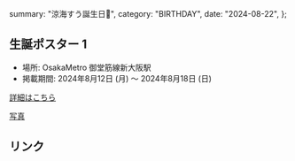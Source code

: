   summary: "涼海すう誕生日🩵",
  category: "BIRTHDAY",
  date: "2024-08-22",
};

## 生誕ポスター 1

* 場所: OsakaMetro 御堂筋線新大阪駅
* 掲載期間: 2024年8月12日 (月) ～ 2024年8月18日 (日)

[詳細はこちら](https://x.com/su822takaneko/status/1822830370485862581)

[写真](https://x.com/su822takaneko/status/1824274840255447411)

## リンク

